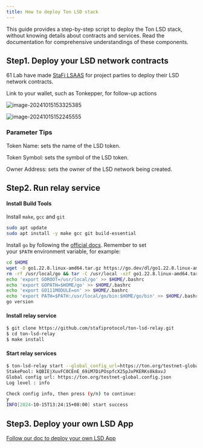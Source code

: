 ```yaml
---
title: How to deploy Ton LSD stack
---
```


This guide provides a step-by-step script to deploy the Ton LSD stack, without knowing details about contracts and services. Read the documentation for comprehensive understandings of these components.


## Step1. Deploy your LSD network contracts

61 Lab have made [StaFi LSAAS](https://stack-app.stafi.io/) for project parties to deploy their LSD network contracts.

Link to your wallet, such as Tonkepper, for follow-up actions 

![image-20241015153325385](./assets/image-20241015153325385.png)

![image-20241015152245555](./assets/image-20241015152245555.png)


### Parameter Tips

Token Name: sets the name of the LSD token.

Token Symbol: sets the symbol of the LSD token.

Owner Address: sets the owner of the LSD network being created.

## Step2. Run relay service

#### Install Build Tools

Install `make`, `gcc` and `git`

```bash
sudo apt update
sudo apt install -y make gcc git build-essential
```

Install `go` by following the [official docs](https://golang.org/doc/install). Remember to set your `$PATH` environment variable, for example:

```bash
cd $HOME
wget -O go1.22.8.linux-amd64.tar.gz https://go.dev/dl/go1.22.8.linux-amd64.tar.gz
rm -rf /usr/local/go && tar -C /usr/local -xzf go1.22.8.linux-amd64.tar.gz && rm go1.22.8.linux-amd64.tar.gz
echo 'export GOROOT=/usr/local/go' >> $HOME/.bashrc
echo 'export GOPATH=$HOME/go' >> $HOME/.bashrc
echo 'export GO111MODULE=on' >> $HOME/.bashrc
echo 'export PATH=$PATH:/usr/local/go/bin:$HOME/go/bin' >> $HOME/.bashrc && . $HOME/.bashrc
go version
```

#### Install relay service

```bash
$ git clone https://github.com/stafiprotocol/ton-lsd-relay.git
$ cd ton-lsd-relay
$ make install
```

#### Start relay services

```bash
$ ton-lsd-relay start --global_config_url=https://ton.org/testnet-global.config.json --stake_pool=kQBIEjXuvFC0CEnE_69iM7DiPOspfcX25pJxPKERKs8k8xvJ
StakePool: kQBIEjXuvFC0CEnE_69iM7DiPOspfcX25pJxPKERKs8k8xvJ
Global config url: https://ton.org/testnet-global.config.json
Log level : info

Check config info, then press (y/n) to continue:
y
INFO[2024-10-15T13:24:15+08:00] start success
```

## Step3. Deploy your own LSD App
<a href="lsd_app.html" target="_blank">Follow our doc to deploy your own LSD App</a>
